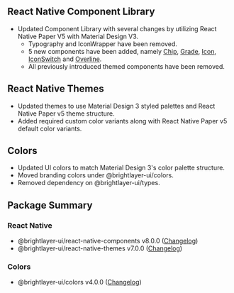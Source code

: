
## React Native Component Library

-   Updated Component Library with several changes by utilizing React Native Paper V5 with Material Design V3.
    -   Typography and IconWrapper have been removed.
    -   5 new components have been added, namely [Chip](https://brightlayer-ui-components.github.io/react-native/?path=/info/components-documentation--chip), [Grade](https://brightlayer-ui-components.github.io/react-native/?path=/info/components-documentation--grade), [Icon](https://brightlayer-ui-components.github.io/react-native/?path=/info/components-documentation--icons), [IconSwitch](https://brightlayer-ui-components.github.io/react-native/?path=/info/components-documentation--icon-switch) and [Overline](https://brightlayer-ui-components.github.io/react-native/?path=/info/components-documentation--overline).
    -   All previously introduced themed components have been removed.

## React Native Themes

-   Updated themes to use Material Design 3 styled palettes and React Native Paper v5 theme structure.
-   Added required custom color variants along with React Native Paper v5 default color variants.

## Colors

-   Updated UI colors to match Material Design 3's color palette structure.
-   Moved branding colors under @brightlayer-ui/colors.
-   Removed dependency on @brightlayer-ui/types.

## Package Summary

### React Native

-   @brightlayer-ui/react-native-components v8.0.0 ([Changelog](https://github.com/etn-ccis/blui-react-native-component-library/blob/master/CHANGELOG.md))
-   @brightlayer-ui/react-native-themes v7.0.0 ([Changelog](https://github.com/etn-ccis/blui-react-native-themes/blob/master/CHANGELOG.md))

### Colors

-   @brightlayer-ui/colors v4.0.0 ([Changelog](https://github.com/etn-ccis/blui-colors/blob/master/CHANGELOG.md))
